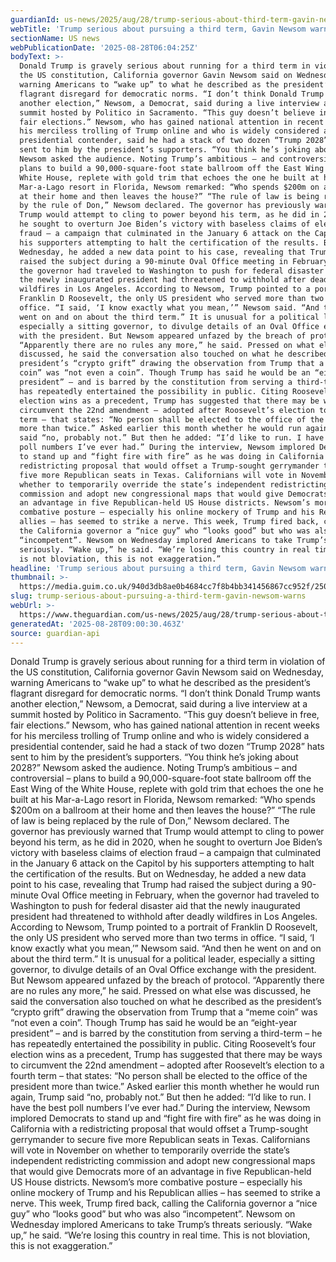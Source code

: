 ```yaml
---
guardianId: us-news/2025/aug/28/trump-serious-about-third-term-gavin-newsom-warns
webTitle: 'Trump serious about pursuing a third term, Gavin Newsom warns'
sectionName: US news
webPublicationDate: '2025-08-28T06:04:25Z'
bodyText: >-
  Donald Trump is gravely serious about running for a third term in violation of
  the US constitution, California governor Gavin Newsom said on Wednesday,
  warning Americans to “wake up” to what he described as the president’s
  flagrant disregard for democratic norms. “I don’t think Donald Trump wants
  another election,” Newsom, a Democrat, said during a live interview at a
  summit hosted by Politico in Sacramento. “This guy doesn’t believe in free,
  fair elections.” Newsom, who has gained national attention in recent weeks for
  his merciless trolling of Trump online and who is widely considered a
  presidential contender, said he had a stack of two dozen “Trump 2028” hats
  sent to him by the president’s supporters. “You think he’s joking about 2028?”
  Newsom asked the audience. Noting Trump’s ambitious – and controversial –
  plans to build a 90,000-square-foot state ballroom off the East Wing of the
  White House, replete with gold trim that echoes the one he built at his
  Mar-a-Lago resort in Florida, Newsom remarked: “Who spends $200m on a ballroom
  at their home and then leaves the house?” “The rule of law is being replaced
  by the rule of Don,” Newsom declared. The governor has previously warned that
  Trump would attempt to cling to power beyond his term, as he did in 2020, when
  he sought to overturn Joe Biden’s victory with baseless claims of election
  fraud – a campaign that culminated in the January 6 attack on the Capitol by
  his supporters attempting to halt the certification of the results. But on
  Wednesday, he added a new data point to his case, revealing that Trump had
  raised the subject during a 90-minute Oval Office meeting in February, when
  the governor had traveled to Washington to push for federal disaster aid that
  the newly inaugurated president had threatened to withhold after deadly
  wildfires in Los Angeles. According to Newsom, Trump pointed to a portrait of
  Franklin D Roosevelt, the only US president who served more than two terms in
  office. “I said, ‘I know exactly what you mean,’” Newsom said. “And then he
  went on and on about the third term.” It is unusual for a political leader,
  especially a sitting governor, to divulge details of an Oval Office exchange
  with the president. But Newsom appeared unfazed by the breach of protocol.
  “Apparently there are no rules any more,” he said. Pressed on what else was
  discussed, he said the conversation also touched on what he described as the
  president’s “crypto grift” drawing the observation from Trump that a “meme
  coin” was “not even a coin”. Though Trump has said he would be an “eight-year
  president” – and is barred by the constitution from serving a third-term – he
  has repeatedly entertained the possibility in public. Citing Roosevelt’s four
  election wins as a precedent, Trump has suggested that there may be ways to
  circumvent the 22nd amendment – adopted after Roosevelt’s election to a fourth
  term – that states: “No person shall be elected to the office of the president
  more than twice.” Asked earlier this month whether he would run again, Trump
  said “no, probably not.” But then he added: “I’d like to run. I have the best
  poll numbers I’ve ever had.” During the interview, Newsom implored Democrats
  to stand up and “fight fire with fire” as he was doing in California with a
  redistricting proposal that would offset a Trump-sought gerrymander to secure
  five more Republican seats in Texas. Californians will vote in November on
  whether to temporarily override the state’s independent redistricting
  commission and adopt new congressional maps that would give Democrats more of
  an advantage in five Republican-held US House districts. Newsom’s more
  combative posture – especially his online mockery of Trump and his Republican
  allies – has seemed to strike a nerve. This week, Trump fired back, calling
  the California governor a “nice guy” who “looks good” but who was also
  “incompetent”. Newsom on Wednesday implored Americans to take Trump’s threats
  seriously. “Wake up,” he said. “We’re losing this country in real time. This
  is not bloviation, this is not exaggeration.”
headline: 'Trump serious about pursuing a third term, Gavin Newsom warns'
thumbnail: >-
  https://media.guim.co.uk/940d3db8ae0b4684cc7f8b4bb341456867cc952f/250_0_2590_2073/500.jpg
slug: trump-serious-about-pursuing-a-third-term-gavin-newsom-warns
webUrl: >-
  https://www.theguardian.com/us-news/2025/aug/28/trump-serious-about-third-term-gavin-newsom-warns
generatedAt: '2025-08-28T09:00:30.463Z'
source: guardian-api
---
```

Donald Trump is gravely serious about running for a third term in violation of the US constitution, California governor Gavin Newsom said on Wednesday, warning Americans to “wake up” to what he described as the president’s flagrant disregard for democratic norms. “I don’t think Donald Trump wants another election,” Newsom, a Democrat, said during a live interview at a summit hosted by Politico in Sacramento. “This guy doesn’t believe in free, fair elections.” Newsom, who has gained national attention in recent weeks for his merciless trolling of Trump online and who is widely considered a presidential contender, said he had a stack of two dozen “Trump 2028” hats sent to him by the president’s supporters. “You think he’s joking about 2028?” Newsom asked the audience. Noting Trump’s ambitious – and controversial – plans to build a 90,000-square-foot state ballroom off the East Wing of the White House, replete with gold trim that echoes the one he built at his Mar-a-Lago resort in Florida, Newsom remarked: “Who spends $200m on a ballroom at their home and then leaves the house?” “The rule of law is being replaced by the rule of Don,” Newsom declared. The governor has previously warned that Trump would attempt to cling to power beyond his term, as he did in 2020, when he sought to overturn Joe Biden’s victory with baseless claims of election fraud – a campaign that culminated in the January 6 attack on the Capitol by his supporters attempting to halt the certification of the results. But on Wednesday, he added a new data point to his case, revealing that Trump had raised the subject during a 90-minute Oval Office meeting in February, when the governor had traveled to Washington to push for federal disaster aid that the newly inaugurated president had threatened to withhold after deadly wildfires in Los Angeles. According to Newsom, Trump pointed to a portrait of Franklin D Roosevelt, the only US president who served more than two terms in office. “I said, ‘I know exactly what you mean,’” Newsom said. “And then he went on and on about the third term.” It is unusual for a political leader, especially a sitting governor, to divulge details of an Oval Office exchange with the president. But Newsom appeared unfazed by the breach of protocol. “Apparently there are no rules any more,” he said. Pressed on what else was discussed, he said the conversation also touched on what he described as the president’s “crypto grift” drawing the observation from Trump that a “meme coin” was “not even a coin”. Though Trump has said he would be an “eight-year president” – and is barred by the constitution from serving a third-term – he has repeatedly entertained the possibility in public. Citing Roosevelt’s four election wins as a precedent, Trump has suggested that there may be ways to circumvent the 22nd amendment – adopted after Roosevelt’s election to a fourth term – that states: “No person shall be elected to the office of the president more than twice.” Asked earlier this month whether he would run again, Trump said “no, probably not.” But then he added: “I’d like to run. I have the best poll numbers I’ve ever had.” During the interview, Newsom implored Democrats to stand up and “fight fire with fire” as he was doing in California with a redistricting proposal that would offset a Trump-sought gerrymander to secure five more Republican seats in Texas. Californians will vote in November on whether to temporarily override the state’s independent redistricting commission and adopt new congressional maps that would give Democrats more of an advantage in five Republican-held US House districts. Newsom’s more combative posture – especially his online mockery of Trump and his Republican allies – has seemed to strike a nerve. This week, Trump fired back, calling the California governor a “nice guy” who “looks good” but who was also “incompetent”. Newsom on Wednesday implored Americans to take Trump’s threats seriously. “Wake up,” he said. “We’re losing this country in real time. This is not bloviation, this is not exaggeration.”
